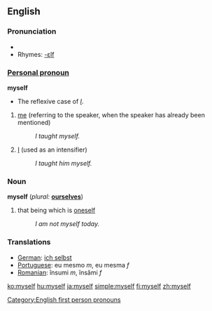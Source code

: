 ==English==

{{rank|certain|sent|keep|271|myself|morning|money|door}}

===Pronunciation===
* {{IPA|/maɪsɛɫf/}}
* Rhymes: [[Rhymes:English:-ɛlf|-ɛlf]]

===[[Personal pronoun]]===
'''myself'''  
*The reflexive case of ''[[I]]''.
# [[me]] (referring to the speaker, when the speaker has already been mentioned)
#:''I taught myself.'' 
# [[I]] (used as an intensifier)
#:''I taught him myself.''

===Noun===
'''myself'''  (''plural:'' '''[[ourselves]]''')
# that being which is [[oneself]]
#:''I am not myself today.''

===Translations===
*[[German]]: [[ich selbst]]
*[[Portuguese]]: eu mesmo ''m'', eu mesma ''f''
*[[Romanian]]: însumi ''m'', însămi ''f''

[[Category:English first person pronouns]]

[[ko:myself]]
[[hu:myself]]
[[ja:myself]]
[[simple:myself]]
[[fi:myself]]
[[zh:myself]]